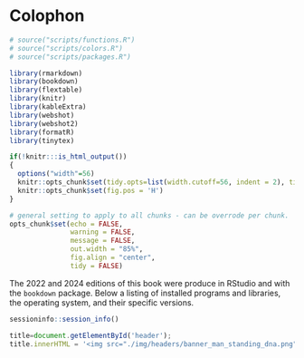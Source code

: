 # Colophon
```r
# source("scripts/functions.R")
# source("scripts/colors.R")
# source("scripts/packages.R")

library(rmarkdown)
library(bookdown)
library(flextable)
library(knitr)
library(kableExtra)
library(webshot)
library(webshot2)
library(formatR)
library(tinytex)
```

```r
if(!knitr:::is_html_output())
{
  options("width"=56)
  knitr::opts_chunk$set(tidy.opts=list(width.cutoff=56, indent = 2), tidy = TRUE)
  knitr::opts_chunk$set(fig.pos = 'H')
}
```

```r
# general setting to apply to all chunks - can be overrode per chunk.
opts_chunk$set(echo = FALSE, 
               warning = FALSE, 
               message = FALSE, 
               out.width = "85%", 
               fig.align = "center", 
               tidy = FALSE)
```
The 2022 and 2024 editions of this book were produce in RStudio and with the `bookdown` package. Below a listing of installed programs and libraries, the operating system, and their specific versions.

```r
sessioninfo::session_info()
```

```js
title=document.getElementById('header');
title.innerHTML = '<img src="./img/headers/banner_man_standing_dna.png" alt="Colofon">' + title.innerHTML
```

<!-- example: https://yearbookdiscoveries.com/wp-content/uploads/2014/05/Writing_a_Yearbook_Colophon.pdf -->
<!-- SPECIAL THANKS: (The staff wrote a few paragraphs about the year and mentioned a variety -->
<!-- of people who were instrumental in the success of their yearbook.) -->
<!-- COVER & ENDSHEETS: The 2013 Pinnacle cover is a four-color lithograph. An iridescent foil -->
<!-- covers a portion of the theme design. The endsheets are standard stock paper. The theme -->
<!-- concept was created and expanded by the editorial team and members of the 2013 Pinnacle -->
<!-- staff. Cover and endsheets were designed by Pinnacle co-editors-in-chief Regan Brown and -->
<!-- Ellena Sullivan, with inspiration provided by an early design from co-reference editor -->
<!-- Amanda Farrer. -->
<!-- TYPE & COLOR TREATMENT: Body copy throughout the book is set in Frutiger Light -->
<!-- Condensed (8.5 pt.) Captions are set in Frutiger Light Condensed (7.5 pt.) Headline -->
<!-- treatments are designed with variations of AHJ Nashville, Arno Pro and Frutiger. Photo -->
<!-- credits and spread credits appear in Frutiger Italic (6 pt.) -->
<!-- For consistency, a color palette was chosen. In addition to the traditional black, the -->
<!-- following colors appear throughout the publication: Pantone 151C, Pantone 3005C, Panton -->
<!-- 2985C, Pantone 115C, Pantone 376C, Pantone 363C, Pantone 266C, Pantone 185C and -->
<!-- Pantone Cool Grey 7C. -->
<!-- PUBLISHING: Volume 107 of the Pinnacle was designed and produced by the 2013 Pinnacle -->
<!-- staff. The 456-page, all-color Pinnacle is printed on 80 lb. gloss paper by Herff Jones -->
<!-- Publishing Co. in Kansas City, MO. Approximately 3,000 copies were pre-ordered for $52. -->
<!-- Any extra copies were sold for $60. A 48-page supplement was included in this price. The -->
<!-- publication was created using Adobe CS5.5 software on 42 Macintosh desktop and laptop -->
<!-- computers. -->
<!-- PHOTOGRAPHY: Pinnacle staff photographers shot digital photos using four Nikon D70s, -->
<!-- two Nikon D80s and one Nikon D40. Sport group photos were shot by Prestige Portraits, -->
<!-- and club and group photos were shot by both Prestige Portraits and Pinnacle yearbook staff -->
<!-- photographers. Some submitted photos appear throughout the book as well. -->
<!-- EDITORS’ NOTE: (A special note from the co-editors-in-chief was included here. The yearbook -->
<!-- staff photo with names and staff positions was included on the spread with the colophon.) -->
